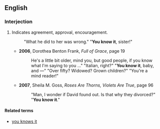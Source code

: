 ==English==
===Interjection===
{{en-intj|pos=[[you]] [[know]] [[it]]}}
#{{idiom}} Indicates agreement, approval, encouragement.
#: "What he did to her was wrong." "'''You know it''', sister!"
#*'''2006''', Dorothea Benton Frank, ''Full of Grace'', page 19
#*:He's a little bit older, mind you, but good people, if you know what I'm saying to you …" "Italian, right?" "'''You know it''', baby, and —" "Over fifty? Widowed? Grown children?" "You're a mind reader!"
#*'''2007''', Sheila M. Goss, ''Roses Are Thorns, Violets Are True'', page 96
#*:"Man, I wonder if David found out. Is that why they divorced?" "'''You know it'''."

====Related terms====
*[[you knows it]]